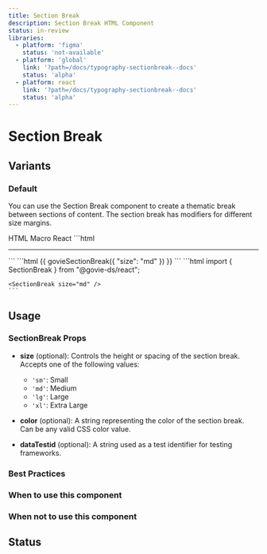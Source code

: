 ```yaml
---
title: Section Break
description: Section Break HTML Component
status: in-review
libraries:
  - platform: 'figma'
    status: 'not-available'
  - platform: 'global'
    link: '?path=/docs/typography-sectionbreak--docs'
    status: 'alpha'
  - platform: react
    link: '?path=/docs/typography-sectionbreak--docs'
    status: 'alpha'
---
```


# Section Break

## Variants

### Default

<ComponentContainer>
  <SectionBreak size="md" />
</ComponentContainer>

You can use the Section Break component to create a thematic break between sections of content.
The section break has modifiers for different size margins.

<Tabs id="tab3">
  <TabList>
    <TabItem value="tab31" checked>HTML</TabItem>
    <TabItem value="tab32">Macro</TabItem>
    <TabItem value="tab33">React</TabItem>
  </TabList>
  <TabPanel value="tab31">
    ```html
    <hr
      class="gi-section-break-md"
    />
    ```
  </TabPanel>
  <TabPanel value="tab32">
    ```html
    {{ govieSectionBreak({
      "size": "md"
    }) }}
    ```
  </TabPanel>
  <TabPanel value="tab33">
    ```html
    import { SectionBreak } from "@govie-ds/react";

    <SectionBreak size="md" />
    ```

  </TabPanel>
</Tabs>

## Usage

### SectionBreak Props

- **size** (optional): Controls the height or spacing of the section break. Accepts one of the following values:

  - `'sm'`: Small
  - `'md'`: Medium
  - `'lg'`: Large
  - `'xl'`: Extra Large

- **color** (optional): A string representing the color of the section break. Can be any valid CSS color value.

- **dataTestid** (optional): A string used as a test identifier for testing frameworks.

### Best Practices

### When to use this component

### When not to use this component

## Status

<ComponentStatusBlock componentId="section-break" />
